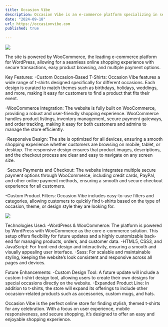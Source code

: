 ```yaml
---
title: Occasion Vibe
description: Occasion Vibe is an e-commerce platform specializing in selling custom-designed t-shirts for various occasions and celebrations. Whether it’s a birthday, wedding, holiday, or corporate event, Occasion Vibe offers unique and themed t-shirts to help customers express their style for any special moment.
date: "2024-09-18"
url: https://occasionvibe.com
published: true
  
---
```



 [![](https://lato.dev/occasionvibe-1.png)](https://occasionvibe.com) 


The site is powered by WooCommerce, the leading e-commerce platform for WordPress, allowing for a seamless online shopping experience with secure transactions, easy product browsing, and multiple payment options.

Key Features:
-Custom Occasion-Based T-Shirts: Occasion Vibe features a wide range of t-shirts designed specifically for different occasions. Each design is curated to match themes such as birthdays, holidays, weddings, and more, making it easy for customers to find a product that fits their event.

-WooCommerce Integration: The website is fully built on WooCommerce, providing a robust and user-friendly shopping experience. WooCommerce handles product listings, inventory management, secure payment gateways, and order tracking, making it easy for both customers and admins to manage the store efficiently.

-Responsive Design: The site is optimized for all devices, ensuring a smooth shopping experience whether customers are browsing on mobile, tablet, or desktop. The responsive design ensures that product images, descriptions, and the checkout process are clear and easy to navigate on any screen size.

-Secure Payments and Checkout: The website integrates multiple secure payment options through WooCommerce, including credit cards, PayPal, and other online payment methods, ensuring a smooth and secure checkout experience for all customers.

-Custom Product Filters: Occasion Vibe includes easy-to-use filters and categories, allowing customers to quickly find t-shirts based on the type of occasion, theme, or design style they are looking for.

 [![](https://lato.dev/occasionvibe-2.png)](https://occasionvibe.com) 

Technologies Used:
-WordPress & WooCommerce: The platform is powered by WordPress with WooCommerce as the core e-commerce solution. This setup offers flexibility for future updates and a highly customizable back-end for managing products, orders, and customer data.
-HTML5, CSS3, and JavaScript: For front-end design and interactivity, ensuring a smooth and visually appealing user interface.
-Sass: For scalable and maintainable styling, keeping the website’s look consistent and responsive across all pages and devices.

Future Enhancements:
-Custom Design Tool: A future update will include a custom t-shirt design tool, allowing users to create their own designs for special occasions directly on the website.
-Expanded Product Line: In addition to t-shirts, the store will expand its offerings to include other occasion-related products such as accessories, custom mugs, and hats.

Occasion Vibe is the perfect online store for finding stylish, themed t-shirts for any celebration. With a focus on user experience, mobile responsiveness, and secure shopping, it’s designed to offer an easy and enjoyable shopping experience. 

